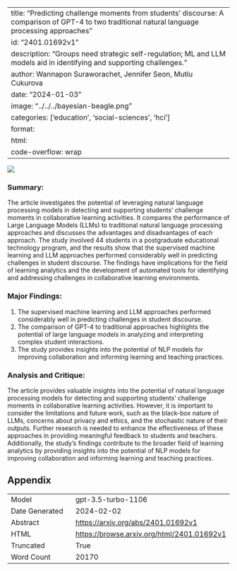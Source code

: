 
---
title: "Predicting challenge moments from students' discourse: A comparison of GPT-4 to two traditional natural language processing approaches"
id: "2401.01692v1"
description: "Groups need strategic self-regulation; ML and LLM models aid in identifying and supporting challenges."
author: Wannapon Suraworachet, Jennifer Seon, Mutlu Cukurova
date: "2024-01-03"
image: "../../../bayesian-beagle.png"
categories: ['education', 'social-sciences', 'hci']
format:
  html:
    code-overflow: wrap
---

![](None)

### Summary:

The article investigates the potential of leveraging natural language processing models in detecting and supporting students' challenge moments in collaborative learning activities. It compares the performance of Large Language Models (LLMs) to traditional natural language processing approaches and discusses the advantages and disadvantages of each approach. The study involved 44 students in a postgraduate educational technology program, and the results show that the supervised machine learning and LLM approaches performed considerably well in predicting challenges in student discourse. The findings have implications for the field of learning analytics and the development of automated tools for identifying and addressing challenges in collaborative learning environments.

### Major Findings:
1. The supervised machine learning and LLM approaches performed considerably well in predicting challenges in student discourse.
2. The comparison of GPT-4 to traditional approaches highlights the potential of large language models in analyzing and interpreting complex student interactions.
3. The study provides insights into the potential of NLP models for improving collaboration and informing learning and teaching practices.

### Analysis and Critique:
The article provides valuable insights into the potential of natural language processing models for detecting and supporting students' challenge moments in collaborative learning activities. However, it is important to consider the limitations and future work, such as the black-box nature of LLMs, concerns about privacy and ethics, and the stochastic nature of their outputs. Further research is needed to enhance the effectiveness of these approaches in providing meaningful feedback to students and teachers. Additionally, the study's findings contribute to the broader field of learning analytics by providing insights into the potential of NLP models for improving collaboration and informing learning and teaching practices.

## Appendix

|          |          |
|----------|----------|
| Model     | gpt-3.5-turbo-1106       |
| Date Generated     | 2024-02-02       |
| Abstract | [https://arxiv.org/abs/2401.01692v1](https://arxiv.org/abs/2401.01692v1)        |
| HTML     | [https://browse.arxiv.org/html/2401.01692v1](https://browse.arxiv.org/html/2401.01692v1)       |
| Truncated       | True       |
| Word Count       | 20170       |